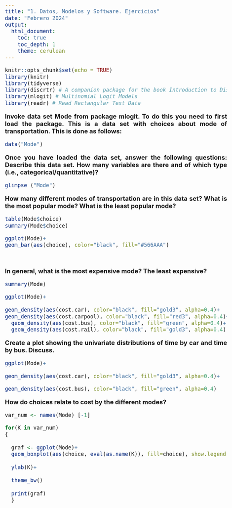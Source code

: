 ---
title: "1. Datos, Modelos y Software. Ejercicios"
date: "Febrero 2024"
output: 
  html_document:
    toc: true
    toc_depth: 1
    theme: cerulean
---


<style>
body {
text-align: justify}
</style>

<style type="text/css">
body{/*Normal*/
     font-size: 20px;
}
</style>



```{r setup, include=FALSE}
knitr::opts_chunk$set(echo = TRUE)
library(knitr)
library(tidyverse)
library(discrtr) # A companion package for the book Introduction to Discrete Choice Analysis with `R`
library(mlogit) # Multinomial Logit Models
library(readr) # Read Rectangular Text Data
```



**Invoke data set Mode from package mlogit. To do this you need to first load the package. This is a data set with choices about mode of transportation. This is done as follows:**

```{r}
data("Mode")
```

**Once you have loaded the data set, answer the following questions: Describe this data set. How many variables are there and of which type (i.e., categorical/quantitative)?**

```{r}
glimpse ("Mode")
```


**How many different modes of transportation are in this data set? What is the most popular mode? What is the least popular mode?**

```{r}
table(Mode$choice)
summary(Mode$choice)
```
```{r}
ggplot(Mode)+
geom_bar(aes(choice), color="black", fill="#566AAA")

  
```


**In general, what is the most expensive mode? The least expensive?**

```{r}
summary(Mode)
```
```{r}
ggplot(Mode)+
  
geom_density(aes(cost.car), color="black", fill="gold3", alpha=0.4)+
geom_density(aes(cost.carpool), color="black", fill="red3", alpha=0.4)+
  geom_density(aes(cost.bus), color="black", fill="green", alpha=0.4)+
  geom_density(aes(cost.rail), color="black", fill="gold3", alpha=0.4)
```


**Create a plot showing the univariate distributions of time by car and time by bus. Discuss.**

```{r}
ggplot(Mode)+

geom_density(aes(cost.car), color="black", fill="gold3", alpha=0.4)+

geom_density(aes(cost.bus), color="black", fill="green", alpha=0.4)
```


**How do choices relate to cost by the different modes?**

```{r}
var_num <- names(Mode) [-1]

for(K in var_num)
{
  
  graf <- ggplot(Mode)+
  geom_boxplot(aes(choice, eval(as.name(K)), fill=choice), show.legend = FALSE) +
  
  ylab(K)+
  
  theme_bw()
  
  print(graf)
  }
```




